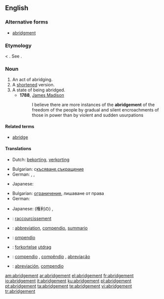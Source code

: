 ==English==

===Alternative forms===
* [[abridgment]] {{i|US}}

===Etymology===
{{etyl|enm}} {{term|abregement|lang=enm}} < {{etyl|frm}}. See {{term|abridge}}.

===Noun===
{{en-noun}}

# An act of abridging.
# A [[shortened]] version.
# A state of being abridged.
#*'''1788''', [[w:James Madison|James Madison]]
#*: I believe there are more instances of the '''abridgement''' of the freedom of the people by gradual and silent encroachments of those in power than by violent and sudden usurpations

====Related terms====
* [[abridge]]

====Translations====
{{trans-top|act of abridging}}
* Dutch: [[bekorting]], [[verkorting]]
{{trans-mid}}
{{trans-bottom}}
{{trans-top|A shortened version.}}
* Bulgarian: с[[късяване]],[[съкращение]]
* German: {{t+|de|Auszug|m}}, {{t+|de|Kurzfassung|f}}, {{t+|de|Kurzform|f}}
{{trans-mid}}
* Japanese: {{t|ja|要約}}
{{trans-bottom}}

{{trans-top|A reduction of rights.}}
* Bulgarian: [[ограничение]], лишаване от права
* German: {{t+|de|Kürzung|f}}
{{trans-mid}}
* Japanese: (権利の) {{t+|ja|縮小}},  {{t|ja|剥奪}}
{{trans-bottom}}

{{checktrans-top}}
* {{ttbc|French}}: [[raccourcissement]]
* {{ttbc|Interlingua}}: [[abbreviation]],  [[compendio]], [[summario]]
* {{ttbc|Italian}}: [[ompendio]]
{{trans-mid}}
* {{ttbc|Norwegian}}: [[forkortelse]]  {{c}} [[utdrag]] {{n}}
* {{ttbc|Portuguese}}: [[compendio]] {{m}}, [[compêndio]] {{m}}, [[abreviação]] {{f}}
* {{ttbc|Spanish}}: [[abreviación]], [[compendio]] {{m}}
{{trans-bottom}}

[[am:abridgement]]
[[ar:abridgement]]
[[el:abridgement]]
[[fr:abridgement]]
[[io:abridgement]]
[[it:abridgement]]
[[ku:abridgement]]
[[pl:abridgement]]
[[pt:abridgement]]
[[ta:abridgement]]
[[te:abridgement]]
[[vi:abridgement]]
[[tr:abridgement]]